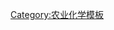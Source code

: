 {{Navbox
| name  = 除草剂
| title = [[病虫害防治]]：[[除草剂]]
|listclass = hlist
| state = {{{state<includeonly>|autocollapse</includeonly>}}}
| groupstyle = background:PowderBlue;
| belowstyle = background:transparent;

| group1 = [[苯胺]]
| list1  =
* [[乙草胺]]
* [[甲草胺]]
* [[黄草灵]]
* [[氟草胺]]
* [[丁草胺]]
* [[甘草锁]]
* [[吡氟酰草胺]]
* [[二甲吩草胺]]
* [[麦草氟]]
* [[灭草胺]]
* [[异丙甲草胺]]
* [[二甲戊灵]]
* [[丙草胺]]
* [[毒草胺]]
* [[敌稗]]
* [[氟乐灵]]

| group2 = [[芳香族]][[有机酸]]
| list2 =
* [[氯氨基吡啶酸]]
* [[草灭平]]
* [[二氯吡啶酸]]
* [[麦草畏]]
* [[毒莠定]]
* [[嘧草硫醚]]
* [[二氯喹啉酸]]
* [[氯甲喹啉酸]]

| group3 = 含[[砷]]除草剂
| list3 =
* [[二甲胂酸]]
* [[砷酸铜]]
* [[甲基砷酸二钠]]（DSMA）
* [[甲基砷酸氢钠]]（MSMA）

| group4 = [[有机磷化学|有机磷]]
| list4 =
* [[地散磷]]
* [[双丙氨膦]]
* [[乙烯利]]
* [[调节膦]]
* [[草铵膦]]
* [[草甘膦]]
* [[哌草磷]]

| group5 = [[氯苯氧基类除草剂|氯苯氧基类]]
| list5 =
{{Navbox subgroup 
    |group1 = [[生長素]]类似物
    |list1 =
* [[2,4-二氯苯氧乙酸]]（2,4-D）
* [[2,4-二氯苯氧丁酸]]（2,4-DB）
* [[2,4,5-三氯苯氧乙酸]]（2,4,5-T）
* [[2,4-滴丙酸]]
* [[2,4,5-涕丙酸]]（2,4,5-TP）
* [[2甲4氯]]（MCPA）
* [[2甲4氯丙酸]]（MCPP）
* [[2甲4氯丁酸]]（MCPB）
    |group2 = [[乙醯輔酶A羧化酶]]抑制剂
    |list2 =
*{{ld|吡氟禾草灵|Fluazifop-Butyl}}
*{{le|烯禾啶|Sethoxydim}}
}}

| group6 = [[吡啶]]类
| list6 =
* {{le|氟硫草定|Dithiopyr}}
* {{le|氯氟吡氧乙酸|Fluroxypyr}}
* {{le|灭草烟|Imazapyr}}
* [[噻草啶]]
* {{le|绿草定|Triclopyr}}

| group7 = [[季铵盐]]
| list7 =
* [[敌草快]]
* [[MPP+]]
* [[百草枯]]

| group8 = [[三嗪]]类
| list8 =
* [[莠灭净]]
* [[草脱净]]
* [[氰草津]]
* [[环嗪酮]]
* [[扑灭通]]
* [[扑草净]]
* [[扑灭津]]
* [[西玛津]]
* [[西草净]]
* [[特丁津]]
* [[特丁净]]

| group9 = [[尿素]]类
| list9 =
* [[绿麦隆]]
* [[二氯苯基二甲脲]]（DCMU）
* [[利谷隆]]
* [[甲磺隆]]
* [[绿谷隆]]
* [[丁噻隆]]

| group10 = {{le|4-羟基苯丙酮酸双加氧酶抑制剂|4-hydroxyphenylpyruvate dioxygenase inhibitor|HPPD抑制剂}}
| list10 =
* {{le|甲基磺草酮|Mesotrione}}
* {{le|尼替西农|Nitisinone}}
* {{le|纤精酮|Leptospermone}}

| group11 = 其它化合物
| list11 =
* [[3-氨基-1,2,4-三唑|杀草强]]（3-AT）
* [[环丙嘧啶酸]]
* [[溴苯腈]]
* [[异恶草松]]
* [[敌草腈]]（DCBN）
* [[地乐酚]]
* [[胡桃醌]]
* [[硝磺草酮]]
* [[灭草定]]
* [[威百亩]]
* [[甲磺草胺]]
* [[福美锌]]

|below = 
}}<noinclude>
[[Category:农业化学模板]]
</noinclude>